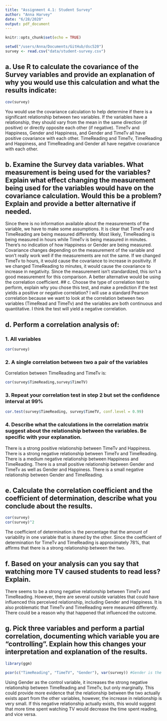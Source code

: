 ```yaml
---
title: "Assignment 4.1: Student Survey"
author: "Anna Harvey"
date: "6/28/2020"
output: pdf_document
---
```


```r
knitr::opts_chunk$set(echo = TRUE)
```
```r
setwd("/users/Anna/Documents/GitHub/dsc520")
survey <- read.csv("data/student-survey.csv")
```
## a. Use R to calculate the covariance of the Survey variables and provide an explanation of why you would use this calculation and what the results indicate:

```r
cov(survey)
```
You would use the covariance calculation to help determine if there is a significant relationship between two variables. If the variables have a relationship, they should vary from the mean in the same direction (if positive) or directly opposite each other (if negative). TimeTv and Happiness, Gender and Happiness, and Gender and TimeTv all have positive covariance with each other. TimeReading and TimeTv, TimeReading and Happiness, and TimeReading and Gender all have negative covariance with each other.

## b. Examine the Survey data variables. What measurement is being used for the variables? Explain what effect changing the measurement being used for the variables would have on the covariance calculation. Would this be a problem? Explain and provide a better alternative if needed.

Since there is no information available about the measurements of the variable, we have to make some assumptions. It is clear that TimeTv and TimeReading are being measured differently. Most likely, TimeReading is being measured in hours while TimeTv is being measured in minutes. There's no indication of how Happiness or Gender are being measured. Covariance changes depending on the measurement of the variable and won't really work well if the measurements are not the same. If we changed TimeTv to hours, it would cause the covariance to increase in positivity. If we changed TimeReading to minutes, it would cause the covariance to increase in negativity. Since the measurement isn't standardized, this isn't a good measurement for this comparison. A better alternative would be using the correlation coefficient. 
## c. Choose the type of correlation test to perform, explain why you chose this test, and make a prediction if the test yields a positive or negative correlation?
I will use a standard Pearson correlation because we want to look at the correlation between two variables (TimeRead and TimeTv) and the variables are both continuous and quantitative. I think the test will yield a negative correlation.

## d. Perform a correlation analysis of:
### 1. All variables
```r
cor(survey)
```
### 2. A single correlation between two a pair of the variables
Correlation between TimeReading and TimeTv is: 
```r
cor(survey$TimeReading,survey$TimeTV)
```
### 3. Repeat your correlation test in step 2 but set the confidence interval at 99%
```r
cor.test(survey$TimeReading, survey$TimeTV, conf.level = 0.99)
```
### 4. Describe what the calculations in the correlation matrix suggest about the relationship between the variables. Be specific with your explanation.
There is a strong positive relationship between TimeTv and Happiness. There is a strong negative relationship between TimeTv and TimeReading. There is a medium negative relationship between Happiness and TimeReading. There is a small positive relationship between Gender and TimeTv as well as Gender and Happiness. There is a small negative relationship between Gender and TimeReading.

## e. Calculate the correlation coefficient and the coefficient of determination, describe what you conclude about the results.
```r
cor(survey)
cor(survey)^2
```
The coefficient of determination is the percentage that the amount of variability in one variable that is shared by the other. Since the coefficient of determination for TimeTv and TimeReading is approximately 78%, that affirms that there is a strong relationship between the two.

## f. Based on your analysis can you say that watching more TV caused students to read less? Explain.
There seems to be a strong negative relationship between TimeTv and TimeReading. However, there are several outside variables that could have influenced this perceived relationship, including Gender and Happiness. It is also problematic that TimeTv and TimeReading were measured differently. There could be a reason why that happened that influenced the outcome.

## g. Pick three variables and perform a partial correlation, documenting which variable you are “controlling”. Explain how this changes your interpretation and explanation of the results.
```r
library(ggm)
```
```r
pcor(c("TimeReading", "TimeTV", "Gender"), var(survey)) #Gender is the control variable
```
Using Gender as the control variable, it increases the strong negative relationship between TimeReading and TimeTv, but only marginally. This could provide more evidence that the relationship between the two actually exists apart from the other variables, however, the increase in relationship is very small. If this negative relationship actually exists, this would suggest that more time spent watching TV would decrease the time spent reading, and vice versa.